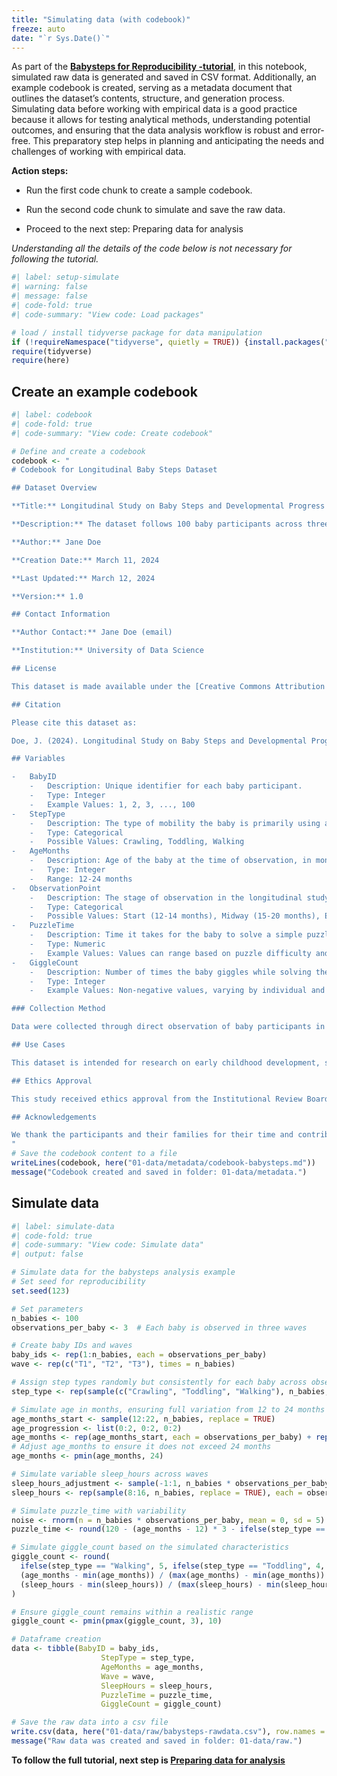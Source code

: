 ```yaml
---
title: "Simulating data (with codebook)"
freeze: auto
date: "`r Sys.Date()`"
---
```


As part of the [**Babysteps for Reproducibility -tutorial**](../babysteps), in this notebook, simulated raw data is generated and saved in CSV format. Additionally, an example codebook is created, serving as a metadata document that outlines the dataset's contents, structure, and generation process. Simulating data before working with empirical data is a good practice because it allows for testing analytical methods, understanding potential outcomes, and ensuring that the data analysis workflow is robust and error-free. This preparatory step helps in planning and anticipating the needs and challenges of working with empirical data.

**Action steps:**

-   Run the first code chunk to create a sample codebook.

-   Run the second code chunk to simulate and save the raw data.

-   Proceed to the next step: Preparing data for analysis

*Understanding all the details of the code below is not necessary for following the tutorial.*

```r
#| label: setup-simulate
#| warning: false
#| message: false
#| code-fold: true
#| code-summary: "View code: Load packages"

# load / install tidyverse package for data manipulation
if (!requireNamespace("tidyverse", quietly = TRUE)) {install.packages("tidyverse")}
require(tidyverse)
require(here)
```

## Create an example codebook

```r
#| label: codebook
#| code-fold: true
#| code-summary: "View code: Create codebook"

# Define and create a codebook
codebook <- "
# Codebook for Longitudinal Baby Steps Dataset

## Dataset Overview

**Title:** Longitudinal Study on Baby Steps and Developmental Progress

**Description:** The dataset follows 100 baby participants across three observation points to monitor how their mobility type (Crawling, Toddling, Walking) affects their ability to solve puzzles and their engagement with the task, as indicated by their giggle counts. The data has three three observation points for each baby. The data is simulated for planning a (fictional) study.

**Author:** Jane Doe

**Creation Date:** March 11, 2024

**Last Updated:** March 12, 2024

**Version:** 1.0

## Contact Information

**Author Contact:** Jane Doe (email)

**Institution:** University of Data Science

## License

This dataset is made available under the [Creative Commons Attribution 4.0 International License (CC BY 4.0)](https://creativecommons.org/licenses/by/4.0/). Users are free to share and adapt the material for any purpose, even commercially, under the following terms: appropriate credit must be given, a link to the license provided, and indication if changes were made.

## Citation

Please cite this dataset as:

Doe, J. (2024). Longitudinal Study on Baby Steps and Developmental Progress. University of Data Science. Version 1.0. [DOI or URL]

## Variables

-   BabyID
    -   Description: Unique identifier for each baby participant.
    -   Type: Integer
    -   Example Values: 1, 2, 3, ..., 100
-   StepType
    -   Description: The type of mobility the baby is primarily using at the time of observation.
    -   Type: Categorical
    -   Possible Values: Crawling, Toddling, Walking
-   AgeMonths
    -   Description: Age of the baby at the time of observation, in months.
    -   Type: Integer
    -   Range: 12-24 months
-   ObservationPoint
    -   Description: The stage of observation in the longitudinal study.
    -   Type: Categorical
    -   Possible Values: Start (12-14 months), Midway (15-20 months), End (21-24 months)
-   PuzzleTime
    -   Description: Time it takes for the baby to solve a simple puzzle, measured in seconds.
    -   Type: Numeric
    -   Example Values: Values can range based on puzzle difficulty and baby's skill level.
-   GiggleCount
    -   Description: Number of times the baby giggles while solving the puzzle. Used as a proxy for enjoyment or engagement.
    -   Type: Integer
    -   Example Values: Non-negative values, varying by individual and task.

### Collection Method

Data were collected through direct observation of baby participants in a controlled environment, ensuring that puzzle difficulty was consistent across observations.

## Use Cases

This dataset is intended for research on early childhood development, specifically examining the relationship between motor skills, problem-solving abilities, and engagement in activities.

## Ethics Approval

This study received ethics approval from the Institutional Review Board at the University of Data Science, approval number #12345.

## Acknowledgements

We thank the participants and their families for their time and contribution to this study. This research was supported by the Early Development Research Grant #67890.
"
# Save the codebook content to a file
writeLines(codebook, here("01-data/metadata/codebook-babysteps.md"))
message("Codebook created and saved in folder: 01-data/metadata.")
```

## Simulate data

```r
#| label: simulate-data
#| code-fold: true
#| code-summary: "View code: Simulate data"
#| output: false

# Simulate data for the babysteps analysis example
# Set seed for reproducibility
set.seed(123) 

# Set parameters
n_babies <- 100
observations_per_baby <- 3  # Each baby is observed in three waves

# Create baby IDs and waves
baby_ids <- rep(1:n_babies, each = observations_per_baby)
wave <- rep(c("T1", "T2", "T3"), times = n_babies)

# Assign step types randomly but consistently for each baby across observations (for simplicity)
step_type <- rep(sample(c("Crawling", "Toddling", "Walking"), n_babies, replace = TRUE), each = observations_per_baby)

# Simulate age in months, ensuring full variation from 12 to 24 months and logical progression
age_months_start <- sample(12:22, n_babies, replace = TRUE)
age_progression <- list(0:2, 0:2, 0:2)
age_months <- rep(age_months_start, each = observations_per_baby) + rep(0:2, each = n_babies)
# Adjust age_months to ensure it does not exceed 24 months
age_months <- pmin(age_months, 24)

# Simulate variable sleep_hours across waves
sleep_hours_adjustment <- sample(-1:1, n_babies * observations_per_baby, replace = TRUE)
sleep_hours <- rep(sample(8:16, n_babies, replace = TRUE), each = observations_per_baby) + sleep_hours_adjustment

# Simulate puzzle_time with variability
noise <- rnorm(n = n_babies * observations_per_baby, mean = 0, sd = 5)
puzzle_time <- round(120 - (age_months - 12) * 3 - ifelse(step_type == "Walking", 20, ifelse(step_type == "Toddling", 15, 10)) - (18 - sleep_hours) * 4 + noise)

# Simulate giggle_count based on the simulated characteristics
giggle_count <- round(
  ifelse(step_type == "Walking", 5, ifelse(step_type == "Toddling", 4, 3)) -
  (age_months - min(age_months)) / (max(age_months) - min(age_months)) * 3 +
  (sleep_hours - min(sleep_hours)) / (max(sleep_hours) - min(sleep_hours)) * 2
)

# Ensure giggle_count remains within a realistic range
giggle_count <- pmin(pmax(giggle_count, 3), 10)

# Dataframe creation
data <- tibble(BabyID = baby_ids,
                    StepType = step_type,
                    AgeMonths = age_months,
                    Wave = wave,
                    SleepHours = sleep_hours,
                    PuzzleTime = puzzle_time,
                    GiggleCount = giggle_count)

# Save the raw data into a csv file
write.csv(data, here("01-data/raw/babysteps-rawdata.csv"), row.names = FALSE)
message("Raw data was created and saved in folder: 01-data/raw.")
```

**To follow the full tutorial, next step is [Preparing data for analysis](01-prepare-data)**
